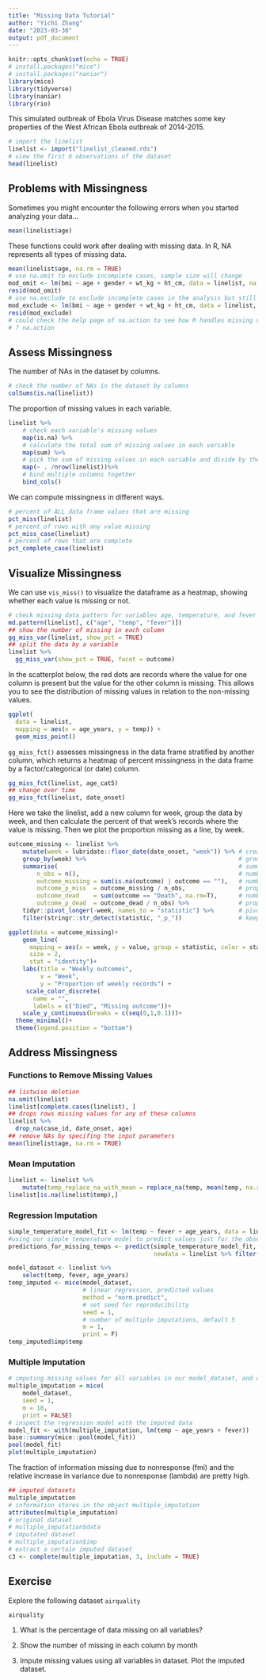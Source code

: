 ```yaml
---
title: "Missing Data Tutorial"
author: "Yichi Zhang"
date: "2023-03-30"
output: pdf_document
---
```


```r
knitr::opts_chunk$set(echo = TRUE)
# install.packages("mice")
# install.packages("naniar")
library(mice)
library(tidyverse)
library(naniar)
library(rio)
```

This simulated outbreak of Ebola Virus Disease matches some key properties of the West African Ebola outbreak of 2014-2015.

```r
# import the linelist
linelist <- import("linelist_cleaned.rds")
# view the first 6 observations of the dataset
head(linelist)
```

## Problems with Missingness

Sometimes you might encounter the following errors when you started analyzing your data...

```r
mean(linelist$age)
```

<!-- ```{r} -->
<!-- lm(bmi ~ age + gender + wt_kg + ht_cm, data = linelist, na.action = na.pass) -->
<!-- ``` -->

These functions could work after dealing with missing data. In R, NA represents all types of missing data.

```r
mean(linelist$age, na.rm = TRUE)
# use na.omit to exclude incomplete cases, sample size will change
mod_omit <- lm(bmi ~ age + gender + wt_kg + ht_cm, data = linelist, na.action = na.omit)
resid(mod_omit)
# use na.exclude to exclude incomplete cases in the analysis but still keep the them in the dataset
mod_exclude <- lm(bmi ~ age + gender + wt_kg + ht_cm, data = linelist, na.action = na.exclude)
resid(mod_exclude)
# could check the help page of na.action to see how R handles missing values
# ? na.action
```

## Assess Missingness

The number of NAs in the dataset by columns.

```r
# check the number of NAs in the dataset by columns
colSums(is.na(linelist))
```
The proportion of missing values in each variable. 

```r
linelist %>%
    # check each variable's missing values
    map(is.na) %>%
    # calculate the total sum of missing values in each variable
    map(sum) %>%
    # pick the sum of missing values in each variable and divide by the sample size
    map(~ . /nrow(linelist))%>%
    # bind multiple columns together
    bind_cols()
```
We can compute missingness in different ways.

```r
# percent of ALL data frame values that are missing
pct_miss(linelist)
# percent of rows with any value missing
pct_miss_case(linelist)
# percent of rows that are complete
pct_complete_case(linelist)
```

## Visualize Missingness

We can use `vis_miss()` to visualize the dataframe as a heatmap, showing whether each value is missing or not.

```r
# check missing data pattern for variables age, temperature, and fever
md.pattern(linelist[, c("age", "temp", "fever")])
## show the number of missing in each column
gg_miss_var(linelist, show_pct = TRUE)
## split the data by a variable
linelist %>% 
  gg_miss_var(show_pct = TRUE, facet = outcome)
```
In the scatterplot below, the red dots are records where the value for one column is present but the value for the other column is missing. This allows you to see the distribution of missing values in relation to the non-missing values.

```r
ggplot(
  data = linelist,
  mapping = aes(x = age_years, y = temp)) +     
  geom_miss_point()
```

`gg_miss_fct()` assesses missingness in the data frame stratified by another column, which returns a heatmap of percent missingness in the data frame by a factor/categorical (or date) column. 

```r
gg_miss_fct(linelist, age_cat5)
## change over time
gg_miss_fct(linelist, date_onset)
```

Here we take the linelist, add a new column for week, group the data by week, and then calculate the percent of that week’s records where the value is missing. Then we plot the proportion missing as a line, by week. 

```r
outcome_missing <- linelist %>%
    mutate(week = lubridate::floor_date(date_onset, "week")) %>% # create new week column
    group_by(week) %>%                                           # group the rows by week
    summarise(                                                   # summarize each week
        n_obs = n(),                                             # number of records
        outcome_missing = sum(is.na(outcome) | outcome == ""),   # number of records missing the value
        outcome_p_miss  = outcome_missing / n_obs,               # proportion of records missing the value
        outcome_dead    = sum(outcome == "Death", na.rm=T),      # number of records as dead
        outcome_p_dead  = outcome_dead / n_obs) %>%              # proportion of records as dead
    tidyr::pivot_longer(-week, names_to = "statistic") %>%       # pivot all columns except week, to long format for ggplot
    filter(stringr::str_detect(statistic, "_p_"))                # keep only the proportion values

ggplot(data = outcome_missing)+
    geom_line(
      mapping = aes(x = week, y = value, group = statistic, color = statistic),
      size = 2,
      stat = "identity")+
    labs(title = "Weekly outcomes",
         x = "Week",
         y = "Proportion of weekly records") + 
     scale_color_discrete(
       name = "",
       labels = c("Died", "Missing outcome"))+
    scale_y_continuous(breaks = c(seq(0,1,0.1)))+
  theme_minimal()+
  theme(legend.position = "bottom")
```


## Address Missingness

### Functions to Remove Missing Values

```r
## listwise deletion
na.omit(linelist)
linelist[complete.cases(linelist), ]
## drops rows missing values for any of these columns
linelist %>%
  drop_na(case_id, date_onset, age)
## remove NAs by specifing the input parameters
mean(linelist$age, na.rm = TRUE)
```

### Mean Imputation

```r
linelist <- linelist %>%
    mutate(temp_replace_na_with_mean = replace_na(temp, mean(temp, na.rm = T)))
linelist[is.na(linelist$temp),]
```

### Regression Imputation

```r
simple_temperature_model_fit <- lm(temp ~ fever + age_years, data = linelist)
#using our simple temperature model to predict values just for the observations where temp is missing
predictions_for_missing_temps <- predict(simple_temperature_model_fit,
                                         newdata = linelist %>% filter(is.na(temp)))
```

```r
model_dataset <- linelist %>%
    select(temp, fever, age_years)  
temp_imputed <- mice(model_dataset,
                     # linear regression, predicted values
                     method = "norm.predict",
                     # set seed for reproducibility 
                     seed = 1,
                     # number of multiple imputations, default 5
                     m = 1,
                     print = F)
temp_imputed$imp$temp
```

### Multiple Imputation

```r
# imputing missing values for all variables in our model_dataset, and creating 10 new imputed datasets
multiple_imputation = mice(
    model_dataset,
    seed = 1,
    m = 10,
    print = FALSE) 
# inspect the regression model with the imputed data
model_fit <- with(multiple_imputation, lm(temp ~ age_years + fever))
base::summary(mice::pool(model_fit))
pool(model_fit)
plot(multiple_imputation)
```

The fraction of information missing due to nonresponse (fmi) and the relative increase in variance due to nonresponse (lambda) are pretty high. 

```r
## imputed datasets
multiple_imputation
# information stores in the object multiple_imputation
attributes(multiple_imputation)
# original dataset
# multiple_imputation$data
# imputated dataset
# multiple_imputation$imp
# extract a certain imputed dataset
c3 <- complete(multiple_imputation, 3, include = TRUE)
```


## Exercise

Explore the following dataset `airquality`

```r
airquality
```

1. What is the percentage of data missing on all variables?

2. Show the number of missing in each column by month

3. Impute missing values using all variables in dataset. Plot the imputed dataset. 


